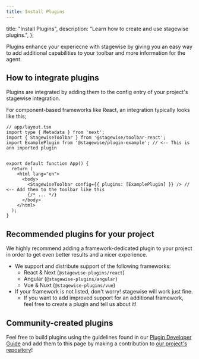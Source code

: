 ```yaml
---
title: Install Plugins
---
```


  title: "Install Plugins",
  description: "Learn how to create and use stagewise plugins.",
};

Plugins enhance your experiecne with stagewise by giving you an easy way to add additional capabilities to your toolbar and more information for the agent.

## How to integrate plugins

Plugins are integrated by adding them to the config entry of your project's stagewise integration.

For component-based frameworks like React, an integration typically looks like this;

```tsx
// app/layout.tsx
import type { Metadata } from 'next';
import { StagewiseToolbar } from '@stagewise/toolbar-react';
import ExamplePlugin from '@stagewise/plugin-example'; // <-- This is ann imported plugin


export default function App() {
  return (
    <html lang="en">
      <body>
        <StagewiseToolbar config={{ plugins: [ExamplePlugin] }} /> // <-- Add them to the toolbar like this
        {/* ... */}
      </body>
    </html>
  );
}
```


## Recommended plugins for your project

We highly recommend adding a framework-dedicated plugin to your project in order to get even better results and a nicer experience.

- We support and distribute support of the following frameworks:
  - React & Next (`@stagewise-plugins/react`)
  - Angular (`@stagewise-plugins/angular`)
  - Vue & Nuxt (`@stagewise-plugins/vue`)
- If your framework is not listed, don't worry! stagewise will work just fine.
  - If you want to add improved support for an additional framework, feel free to create a plugin and tell us about it!


## Community-created plugins

Feel free to build plugins using the guidelines found in our [Plugin Developer Guide](/docs/developer-guides/build-plugins)
and add them to this page by making a contribution to [our project's repository](https://github.com/stagewise-io/stagewise)!